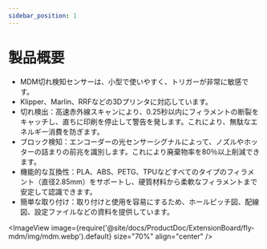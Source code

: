 ```yaml
---
sidebar_position: 1
---
```


# 製品概要

  - MDM切れ検知センサーは、小型で使いやすく、トリガーが非常に敏感です。
  - Klipper、Marlin、RRFなどの3Dプリンタに対応しています。
  - 切れ検出：高速赤外線スキャンにより、0.25秒以内にフィラメントの断裂をキャッチし、直ちに印刷を停止して警告を発します。これにより、無駄なエネルギー消費を防ぎます。
  - ブロック検知：エンコーダーの光センサーシグナルによって、ノズルやホッターの詰まりの前兆を識別します。これにより廃棄物率を80％以上削減できます。
  - 機能的な互換性：PLA、ABS、PETG、TPUなどすべてのタイプのフィラメント（直径2.85mm）をサポートし、硬質材料から柔軟なフィラメントまで安定して認識できます。
  - 簡単な取り付け：取り付けと使用を容易にするため、ホールピッチ図、配線図、設定ファイルなどの資料を提供しています。


  <ImageView image={require('@site/docs/ProductDoc/ExtensionBoard/fly-mdm/img/mdm.webp').default} size="70%" align="center" />

